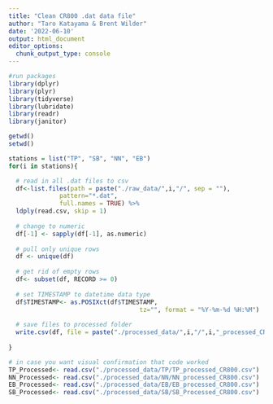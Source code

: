 ```yaml
---
title: "Clean CR800 .dat data file"
author: "Taro Katayama & Brent Wilder"
date: '2022-06-10'
output: html_document
editor_options: 
  chunk_output_type: console
---
```


```r
#run packages
library(dplyr)
library(plyr)
library(tidyverse)
library(lubridate)
library(readr)
library(janitor)
```

```r
getwd()
setwd()

stations = list("TP", "SB", "NN", "EB")
for(i in stations){

  # read in all .dat files to csv
  df<-list.files(path = paste("./raw_data/",i,"/", sep = ""),
              pattern="*.dat", 
              full.names = TRUE) %>%
  ldply(read.csv, skip = 1)
  
  # change to numeric
  df[-1] <- sapply(df[-1], as.numeric)
  
  # pull only unique rows
  df <- unique(df)
  
  # get rid of empty rows
  df<- subset(df, RECORD >= 0)
  
  # set TIMESTAMP to datetime data type
  df$TIMESTAMP<- as.POSIXct(df$TIMESTAMP, 
                                    tz="", format = "%Y-%m-%d %H:%M")
  
  # save files to processed folder
  write.csv(df, file = paste("./processed_data/",i,"/",i,"_processed_CR800.csv", sep = ""))
  
}

```

```r
# in case you want visual confirmation that code worked
TP_Processed<- read.csv("./processed_data/TP/TP_processed_CR800.csv")
NN_Processed<- read.csv("./processed_data/NN/NN_processed_CR800.csv")
EB_Processed<- read.csv("./processed_data/EB/EB_processed_CR800.csv")
SB_Processed<- read.csv("./processed_data/SB/SB_Processed_CR800.csv")
```

